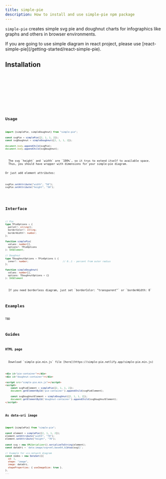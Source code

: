 ```yaml
---
title: simple-pie
description: How to install and use simple-pie npm package
---
```


`simple-pie` creates simple svg pie and doughnut charts for infographics like graphs and others in browser environments.

<Aside>
  If you are going to use simple diagram in react project, please use [react-simple-pie](/getting-started/react-simple-pie).
</Aside>

## Installation

<Tabs>
  <TabItem label="npm" icon="seti:npm">
    <Code code="npm install simple-pie --save" lang="bash" />
  </TabItem>
  <TabItem label="pnpm" icon="pnpm">
    <Code code="pnpm add simple-pie" lang="bash" />
  </TabItem>
  <TabItem label="yarn" icon="seti:yarn">
    <Code code="yarn add simple-pie" lang="bash" />
  </TabItem>
</Tabs>

## Usage

```js
import {simplePie, simpleDoughnut} from "simple-pie";

const svgPie = simplePie([2, 1, 1, 2]);
const svgDoughnut = simpleDoughnut([2, 1, 1, 2]);

document.body.appendChild(svgPie);
document.body.appendChild(svgDoughnut);
```

<Aside type="tip">
  The svg `height` and `width` are `100%`, so it trys to extend itself to available space.
  Thus, you should have wrapper with dimensions for your simple-pie diagram.

  Or just add element attributes:
  ```js
  svgPie.setAttribute("width", "50");
  svgPie.setAttribute("height", "50");
  ```
</Aside>

## Interface

```ts
// Pie
type TPieOptions = {
  pallet?: string[];
  borderColor?: string;
  borderWidth?: number;
};

function simplePie(
  values: number[],
  options?: TPieOptions
): SVGElement;

// Doughnut
type TDoughnutOptions = TPieOptions & {
  inner?: number;                         // 0..1 - percent from outer radius
};

function simpleDoughnut(
  values: number[],
  options: TDoughnutOptions = {}
): SVGElement
```

<Aside type="tip">
  If you need borderless diagram, just set `borderColor: "transparent"` or `borderWidth: 0`
</Aside>

## Examples

TBD

## Guides

### HTML page

<Aside>
  Download `simple-pie.min.js` file [here](https://simple-pie.netlify.app/simple-pie.min.js)
</Aside>

```html
<div id="pie-container"></div>
<div id="doughnut-container"></div>

<script src="simple-pie.min.js"></script>
<script>
    const svgPieElement = simplePie([2, 1, 1, 2]);
    document.getElementById('pie-container').appendChild(svgPieElement);

    const svgDoughnutElement = simpleDoughnut([2, 1, 1, 2]);
    document.getElementById('doughnut-container').appendChild(svgDoughnutElement);
</script>
```

### As data-uri image

```js
import {simplePie} from "simple-pie";

const element = simplePie([2, 1, 1, 2]);
element.setAttribute("width", "70");
element.setAttribute("height", "70");

const svg = new XMLSerializer().serializeToString(element);
const dataUri = `data:image/svg+xml;base64,${btoa(svg)}`;

// Example for vis-network diagram
const nodes = new DataSet([{
  id: 1,
  shape: "image",
  image: dataUri,
  shapeProperties: { useImageSize: true },
},
...
```
